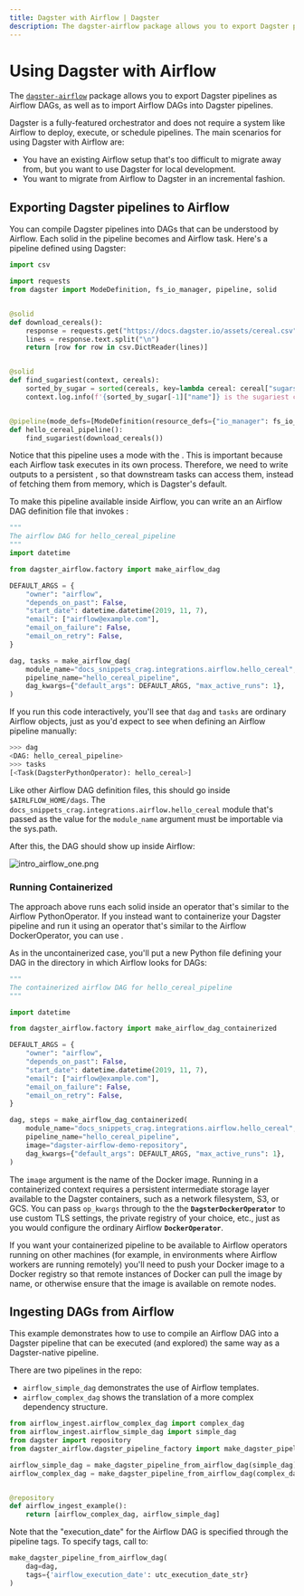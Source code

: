 ```yaml
---
title: Dagster with Airflow | Dagster
description: The dagster-airflow package allows you to export Dagster pipelines as Airflow DAGs, as well as to import Airflow DAGs into Dagster pipelines.
---
```


# Using Dagster with Airflow

<CodeReferenceLink filePath="examples/airflow_ingest" />

The [`dagster-airflow`](/\_apidocs/libraries/dagster_airflow) package allows you to export Dagster pipelines as Airflow DAGs, as well as to import Airflow DAGs into Dagster pipelines.

Dagster is a fully-featured orchestrator and does not require a system like Airflow to deploy, execute, or schedule pipelines. The main scenarios for using Dagster with Airflow are:

- You have an existing Airflow setup that's too difficult to migrate away from, but you want to use Dagster for local development.
- You want to migrate from Airflow to Dagster in an incremental fashion.

## Exporting Dagster pipelines to Airflow

You can compile Dagster pipelines into DAGs that can be understood by Airflow. Each solid in the pipeline becomes and Airflow task. Here's a pipeline defined using Dagster:

```python file=/integrations/airflow/hello_cereal.py
import csv

import requests
from dagster import ModeDefinition, fs_io_manager, pipeline, solid


@solid
def download_cereals():
    response = requests.get("https://docs.dagster.io/assets/cereal.csv")
    lines = response.text.split("\n")
    return [row for row in csv.DictReader(lines)]


@solid
def find_sugariest(context, cereals):
    sorted_by_sugar = sorted(cereals, key=lambda cereal: cereal["sugars"])
    context.log.info(f'{sorted_by_sugar[-1]["name"]} is the sugariest cereal')


@pipeline(mode_defs=[ModeDefinition(resource_defs={"io_manager": fs_io_manager})])
def hello_cereal_pipeline():
    find_sugariest(download_cereals())
```

Notice that this pipeline uses a mode with the <PyObject module="dagster" object="fs_io_manager" />. This is important because each Airflow task executes in its own process. Therefore, we need to write outputs to a persistent <PyObject module="dagster" object="IOManager" />, so that downstream tasks can access them, instead of fetching them from memory, which is Dagster's default.

To make this pipeline available inside Airflow, you can write an an Airflow DAG definition file that invokes <PyObject module="dagster_airflow" object="make_airflow_dag" />:

```python file=/integrations/airflow/hello_cereal_dag.py
"""
The airflow DAG for hello_cereal_pipeline
"""
import datetime

from dagster_airflow.factory import make_airflow_dag

DEFAULT_ARGS = {
    "owner": "airflow",
    "depends_on_past": False,
    "start_date": datetime.datetime(2019, 11, 7),
    "email": ["airflow@example.com"],
    "email_on_failure": False,
    "email_on_retry": False,
}

dag, tasks = make_airflow_dag(
    module_name="docs_snippets_crag.integrations.airflow.hello_cereal",
    pipeline_name="hello_cereal_pipeline",
    dag_kwargs={"default_args": DEFAULT_ARGS, "max_active_runs": 1},
)
```

If you run this code interactively, you'll see that `dag` and `tasks` are ordinary Airflow objects, just as you'd expect to see when defining an Airflow pipeline manually:

```python
>>> dag
<DAG: hello_cereal_pipeline>
>>> tasks
[<Task(DagsterPythonOperator): hello_cereal>]
```

Like other Airflow DAG definition files, this should go inside `$AIRLFLOW_HOME/dags`. The `docs_snippets_crag.integrations.airflow.hello_cereal` module that's passed as the value for the `module_name` argument must be importable via the sys.path.

After this, the DAG should show up inside Airflow:

<Image
alt="intro_airflow_one.png"
src="/images/deploying/intro_airflow_one.png"
width={1272}
height={868}
/>

### Running Containerized

The approach above runs each solid inside an operator that's similar to the Airflow PythonOperator. If you instead want to containerize your Dagster pipeline and run it using an operator that's similar to the Airflow DockerOperator, you can use <PyObject module="dagster_airflow" object="make_airflow_dag_containerized" />.

As in the uncontainerized case, you'll put a new Python file defining your DAG in the directory in which Airflow looks for DAGs:

```python file=/integrations/airflow/containerized.py
"""
The containerized airflow DAG for hello_cereal_pipeline
"""

import datetime

from dagster_airflow.factory import make_airflow_dag_containerized

DEFAULT_ARGS = {
    "owner": "airflow",
    "depends_on_past": False,
    "start_date": datetime.datetime(2019, 11, 7),
    "email": ["airflow@example.com"],
    "email_on_failure": False,
    "email_on_retry": False,
}

dag, steps = make_airflow_dag_containerized(
    module_name="docs_snippets_crag.integrations.airflow.hello_cereal",
    pipeline_name="hello_cereal_pipeline",
    image="dagster-airflow-demo-repository",
    dag_kwargs={"default_args": DEFAULT_ARGS, "max_active_runs": 1},
)
```

The `image` argument is the name of the Docker image. Running in a containerized context requires a persistent intermediate storage layer available to the Dagster containers, such as a network filesystem, S3, or GCS. You can pass `op_kwargs` through to the the **`DagsterDockerOperator`** to use custom TLS settings, the private registry of your choice, etc., just as you would configure the ordinary Airflow **`DockerOperator`**.

If you want your containerized pipeline to be available to Airflow operators running on other machines (for example, in environments where Airflow workers are running remotely) you'll need to push your Docker image to a Docker registry so that remote instances of Docker can pull the image by name, or otherwise ensure that the image is available on remote nodes.

## Ingesting DAGs from Airflow

This example demonstrates how to use <PyObject module="dagster_airflow" object="make_dagster_pipeline_from_airflow_dag" /> to compile an Airflow DAG into a Dagster pipeline that can be executed (and explored) the same way as a Dagster-native pipeline.

There are two pipelines in the repo:

- `airflow_simple_dag` demonstrates the use of Airflow templates.
- `airflow_complex_dag` shows the translation of a more complex dependency structure.

```python file=../../airflow_ingest/repo.py startafter=start_repo_marker_0 endbefore=end_repo_marker_0
from airflow_ingest.airflow_complex_dag import complex_dag
from airflow_ingest.airflow_simple_dag import simple_dag
from dagster import repository
from dagster_airflow.dagster_pipeline_factory import make_dagster_pipeline_from_airflow_dag

airflow_simple_dag = make_dagster_pipeline_from_airflow_dag(simple_dag)
airflow_complex_dag = make_dagster_pipeline_from_airflow_dag(complex_dag)


@repository
def airflow_ingest_example():
    return [airflow_complex_dag, airflow_simple_dag]
```

Note that the "execution_date" for the Airflow DAG is specified through the pipeline tags. To specify tags, call to:

```python
make_dagster_pipeline_from_airflow_dag(
    dag=dag,
    tags={'airflow_execution_date': utc_execution_date_str}
)
```
